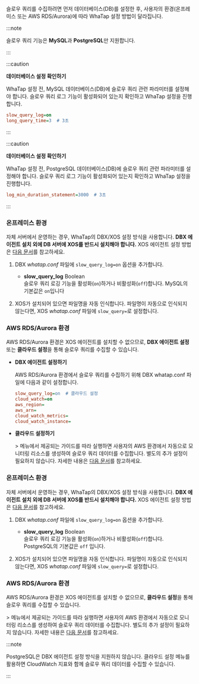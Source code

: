 슬로우 쿼리를 수집하려면 먼저 데이터베이스(DB)를 설정한 후, 사용자의 환경(온프레미스 또는 AWS RDS/Aurora)에 따라 WhaTap 설정 방법이 달라집니다.

:::note

슬로우 쿼리 기능은 **MySQL**과 **PostgreSQL**만 지원합니다.

:::

<InDoc product="mysql">

:::caution

**데이터베이스 설정 확인하기**

WhaTap 설정 전, MySQL 데이터베이스(DB)에 슬로우 쿼리 관련 파라미터를 설정해야 합니다. 슬로우 쿼리 로그 기능이 활성화되어 있는지 확인하고 WhaTap 설정을 진행합니다.

```ini
slow_query_log=on  
long_query_time=3  # 3초 
```

:::

</InDoc>

<InDoc product="postgresql">

:::caution

**데이터베이스 설정 확인하기**

WhaTap 설정 전, PostgreSQL 데이터베이스(DB)에 슬로우 쿼리 관련 파라미터를 설정해야 합니다. 슬로우 쿼리 로그 기능이 활성화되어 있는지 확인하고 WhaTap 설정을 진행합니다.

```ini
log_min_duration_statement=3000  # 3초
```

:::

</InDoc>

<InDoc product="mysql">

### 온프레미스 환경

자체 서버에서 운영하는 경우, WhaTap의 DBX/XOS 설정 방식을 사용합니다. **DBX 에이전트 설치 외에 DB 서버에 XOS를 반드시 설치해야 합니다.** XOS 에이전트 설정 방법은 [다음 문서](agent-xos-settings)를 참고하세요.

1. DBX *whatap.conf* 파일에 `slow_query_log=on` 옵션을 추가합니다.

    * **slow_query_log** <span class='type'>Boolean</span>  
        슬로우 쿼리 로깅 기능을 활성화(`on`)하거나 비활성화(`off`)합니다. MySQL의 기본값은 `on`입니다

1. XOS가 설치되어 있으면 파일명을 자동 인식합니다. 파일명이 자동으로 인식되지 않는다면, XOS *whatap.conf* 파일에 `slow_query=`로 설정합니다.

### AWS RDS/Aurora 환경

AWS RDS/Aurora 환경은 XOS 에이전트를 설치할 수 없으므로, **DBX 에이전트 설정** 또는 **클라우드 설정**을 통해 슬로우 쿼리를 수집할 수 있습니다.

* **DBX 에이전트 설정하기**

    AWS RDS/Aurora 환경에서 슬로우 쿼리를 수집하기 위해 DBX whatap.conf 파일에 다음과 같이 설정합니다.

    ```ini title="whatap.conf"
    slow_query_log=on  # 클라우드 설정
    cloud_watch=on
    aws_region=
    aws_arn=
    cloud_watch_metrics=
    cloud_watch_instance= 
    ```

* **클라우드 설정하기**

    <Cmdname sid="side_management" className="uitext" /> &gt; <Cmdname sid="side_dbCloudSetting" className="uitext" /> 메뉴에서 제공되는 가이드를 따라 실행하면 사용자의 AWS 환경에서 자동으로 모니터링 리소스를 생성하여 슬로우 쿼리 데이터를 수집합니다. 별도의 추가 설정이 필요하지 않습니다. 자세한 내용은 [다음 문서](cloudsettings)를 참고하세요.

</InDoc>

<InDoc product="postgresql">

### 온프레미스 환경

자체 서버에서 운영하는 경우, WhaTap의 DBX/XOS 설정 방식을 사용합니다. **DBX 에이전트 설치 외에 DB 서버에 XOS를 반드시 설치해야 합니다.** XOS 에이전트 설정 방법은 [다음 문서](agent-xos-settings)를 참고하세요.

1. DBX *whatap.conf* 파일에 `slow_query_log=on` 옵션을 추가합니다. 

    * **slow_query_log** <span class='type'>Boolean</span>  
        슬로우 쿼리 로깅 기능을 활성화(`on`)하거나 비활성화(`off`)합니다. PostgreSQL의 기본값은 `off` 입니다. 

1. XOS가 설치되어 있으면 파일명을 자동 인식합니다. 파일명이 자동으로 인식되지 않는다면, XOS *whatap.conf* 파일에 `slow_query=`로 설정합니다.

### AWS RDS/Aurora 환경

AWS RDS/Aurora 환경은 XOS 에이전트를 설치할 수 없으므로, **클라우드 설정**을 통해 슬로우 쿼리를 수집할 수 있습니다. 

<Cmdname sid="side_management" className="uitext" /> &gt; <Cmdname sid="side_dbCloudSetting" className="uitext" /> 메뉴에서 제공되는 가이드를 따라 실행하면 사용자의 AWS 환경에서 자동으로 모니터링 리소스를 생성하여 슬로우 쿼리 데이터를 수집합니다. 별도의 추가 설정이 필요하지 않습니다. 자세한 내용은 [다음 문서](cloudsettings)를 참고하세요.

:::note

PostgreSQL은 DBX 에이전트 설정 방식을 지원하지 않습니다. 클라우드 설정 메뉴를 활용하면 CloudWatch 지표와 함께 슬로우 쿼리 데이터를 수집할 수 있습니다.

:::

</InDoc>